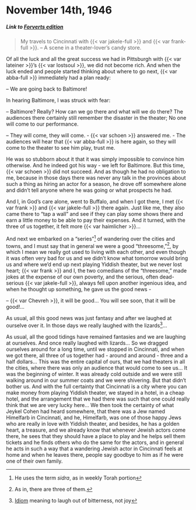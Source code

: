 # November 14th, 1946

##### _Link to [Forverts edition](https://www.nli.org.il/en/newspapers/frw/1946/11/16/01/)_ {.unnumbered}

> My travels to Cincinnati with {{< var jakele-full >}} and {{< var frank-full >}}. -- A scene in a theater-lover's candy store.


Of all the luck and all the great success we had in Pittsburgh with {{< var lateiner >}}'s {{< var lostsoul >}}, we did not become rich. And when the luck ended and people started thinking about where to go next, {{< var abba-full >}} immediately had a plan ready:

-- We are going back to Baltimore!

In hearing Baltimore, I was struck with fear: 

-- Baltimore? Really? How can we go there and what will we do there? The audiences there certainly still remember the disaster in the theater; No one will come to our performance.

-- They will come, they will come. - {{< var schoen >}} answered me. - The audiences will hear that {{< var abba-full >}} is here again, so they will come to the theater to see him play, trust me.

He was so stubborn about it that it was simply impossible to convince him otherwise. And he indeed got his way - we left for Baltimore. But this time, {{< var schoen >}} did not succeed. And as though he had no obligation to me, because in those days there was never any talk in the provinces about such a thing as hiring an actor for a season, he drove off somewhere alone and didn't tell anyone where he was going or what prospects he had.

And I, in God's care alone, went to Buffalo, and when I got there, I met {{< var frank >}} and {{< var jakele-full >}} there again. Just like me, they also came there to "tap a wall" and see if they can play some shows there and earn a little money to be able to pay their expenses. And it turned, with the three of us together, it felt more {{< var haimlicher >}}...


And next we embarked on a "series"^[He uses the term _sidra_, as in weekly Torah portion] of wandering over the cities and towns, and I must say that in general we were a good "threesome,"^[As in, there are three of them.], by which I mean we really got used to living with each other, and even though it was often very bad for us and we didn't know what tomorrow would bring us and where we'd end up next playing Yiddish theater, but we never lost heart; {{< var frank >}} and I, the two comedians of the "threesome," made jokes at the expense of our own poverty, and the serious, often dead-serious {{< var jakele-full >}}, always fell upon another ingenious idea, and when he thought up something, he gave us the good news - 

-- {{< var Chevreh >}}, it will be good... You will see soon, that it will be good!...

As usual, all this good news was just fantasy and after we laughed at ourselve over it. In those days we really laughed with the lizards^[[Idiom](https://www.yiddishwit.com/gallery/lizards.html) meaning to laugh out of bitterness, not joy]...






As usual, all the good tidings have remained fantasies and we are laughing at ourselves. And once really laughed with lizards...
So we dragged ourselves around for a long time, until we stopped in Cincinnati, and when we got there, all three of us together had - around and around - three and a half dollars… This was the entire capital of ours, that we had theaters in all the cities, where there was only an audience that would come to see us...
It was the beginning of winter. It was already cold outside and we were still walking around in our summer coats and we were shivering. But that didn't bother us. And with the full certainty that Cincinnati is a city where you can make money from playing Yiddish theater, we stayed in a hotel, in a cheap hotel, and the arrangement that we had there was such that one could really think that we are very lucky here...
We then took the certainty of what Jeykel Cohen had heard somewhere, that there was a Jew named Himelfarb in Cincinnati, and he, Himelfarb, was one of those happy Jews who are really in love with Yiddish theater, and besides, he has a golden heart, a treasure, and we already know that whenever Jewish actors come there, he sees that they should have a place to play and he helps sell them tickets and he finds others who do the same for the actors, and in general he acts in such a way that a wandering Jewish actor in Cincinnati feels at home and when he leaves there, people say goodbye to him as if he were one of their own family.


